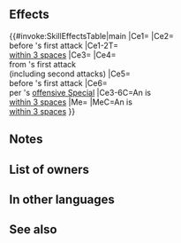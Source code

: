 {{Passive
|name=Love for All!
|type=C
|exclusive=1
|canUseWeapon={{WeaponList|All}}
|canUseMove={{MoveList|All}}
|properties=random_owner
|1name=Love for All!
|alt1name=Love for All
|1tagid=SID_みんなだいすき
|1effect=For allies within 3 spaces of unit, grants Atk/ Spd/Def/Res+5 and grants Special cooldown count-1 before foe's first attack during combat.<br><br>If unit is within 3 spaces of an ally, reduces damage from area-of-effect Specials by number of allies within 3 spaces of unit x 40% (max 80%; excluding Røkkr area-of-effect Specials).<br><br>If unit is within 3 spaces of an ally, grants Atk/Spd/Def/Res+5 to unit, reduces damage from foe's first attack by X × 7 (max 14; "first attack" normally means only the first strike; for effects that grant "unit attacks twice," it means the first and second strikes), and grants Special cooldown count-X to unit before foe's first attack during combat (max 3; X = number of allies within 3 spaces of unit), and also, when unit's Special triggers, neutralizes foe's "reduces damage by X%" effects from foe's non-Special skills (excluding area-of-effect Specials).
|1cost=300
|1required=-
}}
==Effects==
{{#invoke:SkillEffectsTable|main
|Ce1={{Eft|Temporary buffs|Atk/Spd/Def/Res|5}}
|Ce2={{Eft|Reduce Cooldown|1}}<br>before {{Tgt|Foe}}'s first attack
|Ce1-2T={{Tgt|Allies}}<br>[[within 3 spaces]]
|Ce3={{Eft|Temporary buffs|Atk/Spd/Def/Res|5}}
|Ce4={{Eft|Damage Reduction|7 x {{Tgt|Allies}} [[within 3 spaces]]|max=14}}<br>from {{Tgt|Foe}}'s first attack<br>(including second attacks)
|Ce5={{Eft|Reduce Cooldown|{{Tgt|Allies}} [[within 3 spaces]]|max=3}}<br>before {{Tgt|Foe}}'s first attack
|Ce6={{Eft|Neutralize Damage Reduction}}<br>per {{Tgt|Unit}}'s [[offensive Special]]
|Ce3-6C=An {{Tgt|Ally}} is<br>[[within 3 spaces]]
|Me={{Eft|Damage Reduction|40 x {{Tgt|Allies}} [[within 3 spaces]]<br>from Non-Røkkr [[AoE Specials]]|percent=1|max=80%}}
|MeC=An {{Tgt|Ally}} is<br>[[within 3 spaces]]
}}

==Notes==
{{Temporary buffs}}
{{CombatCooldownCount}}
{{AlliesCombatEffect|temporary buffs and Special cooldown count -1 effects}}
{{DamagePercentageReduction}}
{{FlatDamageReduction|X (max: 14)}}
{{DamageReductionNeutralization}}
==List of owners==
{{Skill Hero List}}
==In other languages==
{{OtherLanguages
|japanese=
|german=
|spanishEU=
|spanishLA=
|french=
|italian=
|chineseTW=
|portuguese=
}}
==See also==
{{See also skills|cond=(Description LIKE '%reduces damage from% = number of allies within _ spaces %') AND Exclusive='1'}}
{{Passives Navbox|C}}